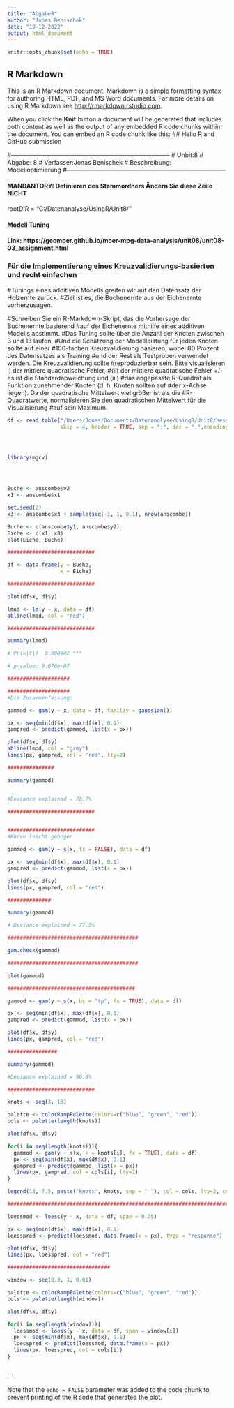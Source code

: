 ```yaml
---
title: "Abgabe8"
author: "Jonas Benischek"
date: "19-12-2022"
output: html_document
---
```


```r
knitr::opts_chunk$set(echo = TRUE)
```

## R Markdown

This is an R Markdown document. Markdown is a simple formatting syntax for authoring HTML, PDF, and MS Word documents. For more details on using R Markdown see <http://rmarkdown.rstudio.com>.

When you click the **Knit** button a document will be generated that includes both content as well as the output of any embedded R code chunks within the document. You can embed an R code chunk like this:
## Hello R and GitHub submission

#------------------------------------------------------------------------------
# Unbit:8
# Abgabe: 8
# Verfasser:Jonas Benischek
# Beschreibung: Modelloptimierung 
#------------------------------------------------------------------------------

#### MANDANTORY: Definieren des Stammordners Ändern Sie diese Zeile NICHT
rootDIR = "C:/Datenanalyse/UsingR/Unit8/"

##############################################################################
#### Modell Tuning
#### Link: https://geomoer.github.io/moer-mpg-data-analysis/unit08/unit08-03_assignment.html


#############################################################################
### Für die Implementierung eines Kreuzvalidierungs-basierten und recht einfachen 
#Tunings eines additiven Modells greifen wir auf den Datensatz der Holzernte zurück. 
#Ziel ist es, die Buchenernte aus der Eichenernte vorherzusagen.

#Schreiben Sie ein R-Markdown-Skript, das die Vorhersage der Buchenernte basierend 
#auf der Eichenernte mithilfe eines additiven Modells abstimmt. 
#Das Tuning sollte über die Anzahl der Knoten zwischen 3 und 13 laufen, 
#Und die Schätzung der Modellleistung für jeden Knoten sollte auf einer 
#100-fachen Kreuzvalidierung basieren, wobei 80 Prozent des Datensatzes als Training 
#und der Rest als Testproben verwendet werden. Die Kreuzvalidierung sollte 
#reproduzierbar sein. Bitte visualisieren i) der mittlere quadratische Fehler, 
#(ii) der mittlere quadratische Fehler +/- es ist die Standardabweichung und (iii) 
#das angepasste R-Quadrat als Funktion zunehmender Knoten (d. h. Knoten sollten auf 
#der x-Achse liegen). Da der quadratische Mittelwert viel größer ist als die 
#R-Quadratwerte, normalisieren Sie den quadratischen Mittelwert für die Visualisierung 
#auf sein Maximum.

```r
df <- read.table("/Users/Jonas/Documents/Datenanalyse/UsingR/Unit8/hessen_holzeinschlag_1997-2014.csv",
                 skip = 4, header = TRUE, sep = ";", dec = ",",encoding = "latin1")




library(mgcv)




Buche <- anscombe$y2
x1 <- anscombe$x1

set.seed(2)
x3 <- anscombe$x3 + sample(seq(-1, 1, 0.1), nrow(anscombe))

Buche <- c(anscombe$y1, anscombe$y2)
Eiche <- c(x1, x3)
plot(Eiche, Buche)

############################

df <- data.frame(y = Buche,
                 x = Eiche)

############################

plot(df$x, df$y)

lmod <- lm(y ~ x, data = df)
abline(lmod, col = "red")

############################

summary(lmod)

# Pr(>|t|)  0.000942 ***

# p-value: 9.676e-07

####################

####################
#Die Zusammenfassung:

gammod <- gam(y ~ x, data = df, familiy = gaussian())

px <- seq(min(df$x), max(df$x), 0.1)
gampred <- predict(gammod, list(x = px))

plot(df$x, df$y)
abline(lmod, col = "grey")
lines(px, gampred, col = "red", lty=2)

###############

summary(gammod)


#Deviance explained = 70.7%

############################


############################
#Kurve leicht gebogen 

gammod <- gam(y ~ s(x, fx = FALSE), data = df)

px <- seq(min(df$x), max(df$x), 0.1)
gampred <- predict(gammod, list(x = px))

plot(df$x, df$y)
lines(px, gampred, col = "red")

##############

summary(gammod)

# Deviance explained = 77.5%

##########################################

gam.check(gammod)

##########################################

plot(gammod)

#########################################

gammod <- gam(y ~ s(x, bs = "tp", fx = TRUE), data = df)

px <- seq(min(df$x), max(df$x), 0.1)
gampred <- predict(gammod, list(x = px))

plot(df$x, df$y)
lines(px, gampred, col = "red")

################

summary(gammod)

#Deviance explained = 90.4%

############################

knots <- seq(3, 13)

palette <- colorRampPalette(colors=c("blue", "green", "red"))
cols <- palette(length(knots))

plot(df$x, df$y)

for(i in seq(length(knots))){
  gammod <- gam(y ~ s(x, k = knots[i], fx = TRUE), data = df)
  px <- seq(min(df$x), max(df$x), 0.1)
  gampred <- predict(gammod, list(x = px))
  lines(px, gampred, col = cols[i], lty=2)
}

legend(13, 7.5, paste("knots", knots, sep = " "), col = cols, lty=2, cex=0.75)

##############################################################################

loessmod <- loess(y ~ x, data = df, span = 0.75)

px <- seq(min(df$x), max(df$x), 0.1)
loesspred <- predict(loessmod, data.frame(x = px), type = "response")

plot(df$x, df$y)
lines(px, loesspred, col = "red")

#################################

window <- seq(0.3, 1, 0.01)

palette <- colorRampPalette(colors=c("blue", "green", "red"))
cols <- palette(length(window))

plot(df$x, df$y)

for(i in seq(length(window))){
  loessmod <- loess(y ~ x, data = df, span = window[i])
  px <- seq(min(df$x), max(df$x), 0.1)
  loesspred <- predict(loessmod, data.frame(x = px))
  lines(px, loesspred, col = cols[i])
}



```


```

Note that the `echo = FALSE` parameter was added to the code chunk to prevent printing of the R code that generated the plot.

